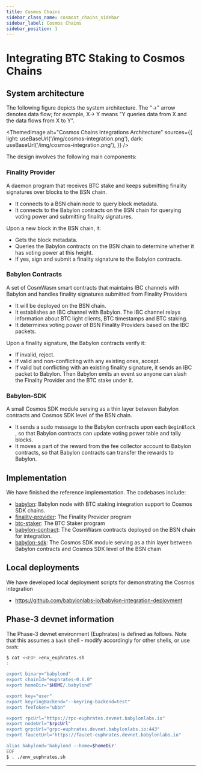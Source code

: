 ```yaml
---
title: Cosmos Chains
sidebar_class_name: cosmost_chains_sidebar
sidebar_label: Cosmos Chains
sidebar_position: 1
---
```



# Integrating BTC Staking to Cosmos Chains

## System architecture

The following figure depicts the system architecture. The "→" arrow denotes data flow;
for example, X→ Y means "Y queries data from X and the data flows from X to Y".

<ThemedImage
  alt="Cosmos Chains Integrations Architecture"
  sources={{
    light: useBaseUrl('/img/cosmos-integration.png'),
    dark: useBaseUrl('/img/cosmos-integration.png'),
  }}
/>
<br />

The design involves the following main components:

### Finality Provider

A daemon program that receives BTC stake and keeps submitting finality signatures over blocks to the BSN chain.
  - It connects to a BSN chain node to query block metadata.
  - It connects to the Babylon contracts on the BSN chain for querying voting
power and submitting finality signatures.

Upon a new block in the BSN chain, it:

  - Gets the block metadata.
  - Queries the Babylon contracts on the BSN chain to determine whether it has
voting power at this height.
  - If yes, sign and submit a finality signature to the Babylon contracts.

### Babylon Contracts

A set of CosmWasm smart contracts that maintains IBC channels with Babylon and handles finality signatures submitted from Finality Providers
  - It will be deployed on the BSN chain.
  - It establishes an IBC channel with Babylon. The IBC channel relays information
about BTC light clients, BTC timestamps and BTC staking.
  - It determines voting power of BSN Finality Providers based on the IBC packets.

Upon a finality signature, the Babylon contracts verify it:

  - If invalid, reject.
  - If valid and non-conflicting with any existing ones, accept.
  - If valid but conflicting with an existing finality signature, it sends an IBC
packet to Babylon. Then Babylon emits an event so anyone can slash the Finality
Provider and the BTC stake under it.

### Babylon-SDK

A small Cosmos SDK module serving as a thin layer between Babylon contracts and Cosmos SDK level of the BSN chain.
  - It sends a sudo message to the Babylon contracts upon each `BeginBlock` , so that
Babylon contracts can update voting power table and tally blocks.
  - It moves a part of the reward from the fee collector account to Babylon contracts,
so that Babylon contracts can transfer the rewards to Babylon.

## Implementation

We have finished the reference implementation. The codebases include:

- [babylon](https://github.com/babylonlabs-io/babylon/):
Babylon node with BTC staking integration support to Cosmos SDK chains.
- [finality-provider](https://github.com/babylonlabs-io/finality-provider/tree/base/consumer-chain-support):
The Finality Provider program
- [btc-staker](https://github.com/babylonlabs-io/btc-staker/tree/base/consumer-chain-support):
The BTC Staker program
- [babylon-contract](https://github.com/babylonlabs-io/babylon-contract): The CosmWasm
contracts deployed on the BSN chain for integration.
- [babylon-sdk](https://github.com/babylonlabs-io/babylon-sdk): The Cosmos SDK module
serving as a thin layer between Babylon contracts and Cosmos SDK level of the BSN
chain

## Local deployments

We have developed local deployment scripts for demonstrating the Cosmos integration

- https://github.com/babylonlabs-io/babylon-integration-deployment

## Phase-3 devnet information

The Phase-3 devnet environment (Euphrates) is defined as follows. Note that this assumes a `bash` shell - modify accordingly for other shells, or use `bash`:

```bash
$ cat <<EOF >env_euphrates.sh
:

export binary="babylond"
export chainId="euphrates-0.6.0"
export homeDir="$HOME/.babylond"

export key="user"
export keyringBackend="--keyring-backend=test"
export feeToken="ubbn"

export rpcUrl="https://rpc-euphrates.devnet.babylonlabs.io"
export nodeUrl="$rpcUrl"
export grpcUrl="grpc-euphrates.devnet.babylonlabs.io:443"
export faucetUrl="https://faucet-euphrates.devnet.babylonlabs.io"

alias babylond='babylond --home=$homeDir'
EOF
$ . ./env_euphrates.sh
```

---

